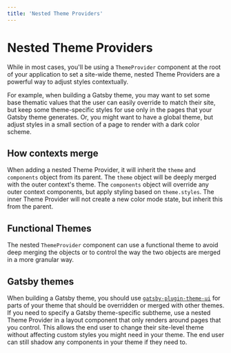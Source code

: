 ```yaml
---
title: 'Nested Theme Providers'
---
```


# Nested Theme Providers

While in most cases, you'll be using a `ThemeProvider` component at the root of your application to set a site-wide theme,
nested Theme Providers are a powerful way to adjust styles contextually.

For example, when building a Gatsby theme, you may want to set some base thematic values
that the user can easily override to match their site,
but keep some theme-specific styles for use only in the pages that your Gatsby theme generates.
Or, you might want to have a global theme, but adjust styles in a small section of a page to render with a dark color scheme.

## How contexts merge

When adding a nested Theme Provider, it will inherit the `theme` and `components` object from its parent.
The `theme` object will be deeply merged with the outer context's theme.
The `components` object will override any outer context components, but apply styling based on `theme.styles`.
The inner Theme Provider will not create a new color mode state, but inherit this from the parent.

## Functional Themes

The nested `ThemeProvider` component can use a functional theme to avoid deep merging the objects or to control the way the two objects are merged in a more granular way.

## Gatsby themes

When building a Gatsby theme, you should use [`gatsby-plugin-theme-ui`](/packages/gatsby-plugin) for parts of your theme that should be overridden or merged with other themes.
If you need to specify a Gatsby theme-specific subtheme, use a nested Theme Provider in a layout component that only renders around pages that you control.
This allows the end user to change their site-level theme without affecting custom styles you might need in your theme.
The end user can still shadow any components in your theme if they need to.
